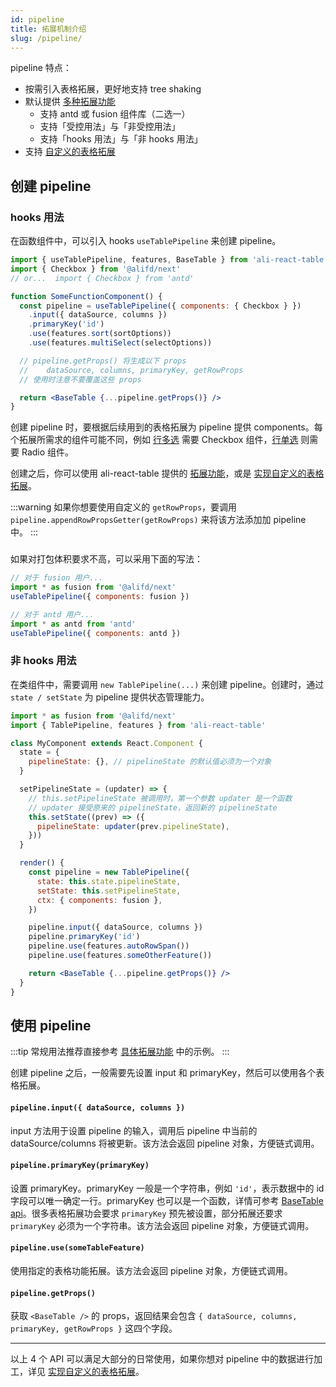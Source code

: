 ```yaml
---
id: pipeline
title: 拓展机制介绍
slug: /pipeline/
---
```


pipeline 特点：

- 按需引入表格拓展，更好地支持 tree shaking
- 默认提供 [多种拓展功能](features/multi-select)
  - 支持 antd 或 fusion 组件库（二选一）
  - 支持「受控用法」与「非受控用法」
  - 支持「hooks 用法」与「非 hooks 用法」
- 支持 [自定义的表格拓展](extends)

## 创建 pipeline

### hooks 用法

在函数组件中，可以引入 hooks `useTablePipeline` 来创建 pipeline。

```jsx {6}
import { useTablePipeline, features, BaseTable } from 'ali-react-table'
import { Checkbox } from '@alifd/next'
// or...  import { Checkbox } from 'antd'

function SomeFunctionComponent() {
  const pipeline = useTablePipeline({ components: { Checkbox } })
    .input({ dataSource, columns })
    .primaryKey('id')
    .use(features.sort(sortOptions))
    .use(features.multiSelect(selectOptions))

  // pipeline.getProps() 将生成以下 props
  //    dataSource, columns, primaryKey, getRowProps
  // 使用时注意不要覆盖这些 props

  return <BaseTable {...pipeline.getProps()} />
}
```

创建 pipeline 时，要根据后续用到的表格拓展为 pipeline 提供 components。每个拓展所需求的组件可能不同，例如 [行多选](features/multi-select) 需要 Checkbox 组件，[行单选](features/single-select) 则需要 Radio 组件。

创建之后，你可以使用 ali-react-table 提供的 [拓展功能](features/multi-select)，或是 [实现自定义的表格拓展](extends)。

:::warning
如果你想要使用自定义的 `getRowProps`，要调用 `pipeline.appendRowPropsGetter(getRowProps)` 来将该方法添加加 pipeline 中。
:::

###

如果对打包体积要求不高，可以采用下面的写法：

```jsx
// 对于 fusion 用户...
import * as fusion from '@alifd/next'
useTablePipeline({ components: fusion })

// 对于 antd 用户...
import * as antd from 'antd'
useTablePipeline({ components: antd })
```

### 非 hooks 用法

在类组件中，需要调用 `new TablePipeline(...)` 来创建 pipeline。创建时，通过 `state / setState` 为 pipeline 提供状态管理能力。

```jsx {18-22}
import * as fusion from '@alifd/next'
import { TablePipeline, features } from 'ali-react-table'

class MyComponent extends React.Component {
  state = {
    pipelineState: {}, // pipelineState 的默认值必须为一个对象
  }

  setPipelineState = (updater) => {
    // this.setPipelineState 被调用时，第一个参数 updater 是一个函数
    // updater 接受原来的 pipelineState，返回新的 pipelineState
    this.setState((prev) => ({
      pipelineState: updater(prev.pipelineState),
    }))
  }

  render() {
    const pipeline = new TablePipeline({
      state: this.state.pipelineState,
      setState: this.setPipelineState,
      ctx: { components: fusion },
    })

    pipeline.input({ dataSource, columns })
    pipeline.primaryKey('id')
    pipeline.use(features.autoRowSpan())
    pipeline.use(features.someOtherFeature())

    return <BaseTable {...pipeline.getProps()} />
  }
}
```

## 使用 pipeline

:::tip
常规用法推荐直接参考 [具体拓展功能](features/multi-select) 中的示例。
:::

创建 pipeline 之后，一般需要先设置 input 和 primaryKey，然后可以使用各个表格拓展。

#### `pipeline.input({ dataSource, columns })`

input 方法用于设置 pipeline 的输入，调用后 pipeline 中当前的 dataSource/columns 将被更新。该方法会返回 pipeline 对象，方便链式调用。

#### `pipeline.primaryKey(primaryKey)`

设置 primaryKey。primaryKey 一般是一个字符串，例如 `'id'`，表示数据中的 id 字段可以唯一确定一行。primaryKey 也可以是一个函数，详情可参考 [BaseTable api](../table/api)。很多表格拓展功会要求 `primaryKey` 预先被设置，部分拓展还要求 `primaryKey` 必须为一个字符串。该方法会返回 pipeline 对象，方便链式调用。

#### `pipeline.use(someTableFeature)`

使用指定的表格功能拓展。该方法会返回 pipeline 对象，方便链式调用。

#### `pipeline.getProps()`

获取 `<BaseTable />` 的 props，返回结果会包含 `{ dataSource, columns, primaryKey, getRowProps }` 这四个字段。

---

以上 4 个 API 可以满足大部分的日常使用，如果你想对 pipeline 中的数据进行加工，详见 [实现自定义的表格拓展](extends)。
